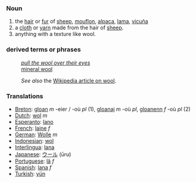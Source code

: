 ===Noun===
#the [[hair]] or [[fur]] of [[sheep]], [[mouflon]], [[alpaca]], [[lama]], [[vicuña]]
#a [[cloth]] or [[yarn]] made from the hair of [[sheep]].
#anything with a texture like wool.
===derived terms or phrases===
:''[[pull the wool over their eyes]]''
:[[mineral wool]]

:''See also'' the [[w:wool|Wikipedia article on wool]].

=== Translations ===
*[[Breton]]: [[gloan]] ''m'' -eier / -où ''pl'' (1), [[gloanaj]] ''m'' -où ''pl'', [[gloanenn]] ''f'' -où ''pl'' (2)
*[[Dutch]]: [[wol]] ''m''
*[[Esperanto]]: [[lano]]
*[[French]]: [[laine]] ''f''
*[[German]]: [[Wolle]] ''m''
*[[Indonesian]]: [[wol]]
*[[Interlingua]]: [[lana]]
*[[Japanese]]: [[ウール]] (ūru)
*[[Portuguese]]: [[lã]] ''f''
*[[Spanish]]: [[lana]] ''f''
*[[Turkish]]: [[yün]]